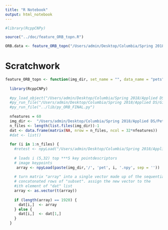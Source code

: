 ```yaml
---
title: "R Notebook"
output: html_notebook
---
```

```r
#library(RcppCNPy)

source("../doc/feature_ORB_topn.R")

ORB.data <- feature_ORB_topn("/Users/admin/Desktop/Columbia/Spring 2018/Applied DS/Pet Images and Extracted Features - Project 2/python pets", set_name = "n60", nfeatures = 60)

```


# Scratchwork
```r
feature_ORB_topn <- function(img_dir, set_name = "", data_name = "pets", export=T, nfeatures = 5) {
  
  library(RcppCNPy)
  
  #py_load_object("/Users/admin/Desktop/Columbia/Spring 2018/Applied DS/GitHub/project-2-predictive-modelling-group-5/doc/py_descriptors.npy")
  #py_run_file("/Users/admin/Desktop/Columbia/Spring 2018/Applied DS/GitHub/project-2-predictive-modelling-group-5/doc/py_ORB_FINAL.py")
  #py_run_file("../lib/py_ORB_FINAL.py")
  
  nfeatures = 60
  img_dir <-  "/Users/admin/Desktop/Columbia/Spring 2018/Applied DS/Pet Images and Extracted Features - Project 2/python pets"
  n_files <- length(list.files(img_dir))-1  
  dat <- data.frame(matrix(NA, nrow = n_files, ncol = 32*nfeatures))
  #dat <- list()
  
  for (i in 1:n_files) {
    #retest <- npyLoad("/Users/admin/Desktop/Columbia/Spring 2018/Applied DS/GitHub/project-2-predictive-modelling-group-5/doc/Printing 2.npy")
     
    # loads i (5,32) top ***5 key pointdescriptors
    # image keypoints
     array <- npyLoad(paste(img_dir,'/', 'pet', i, '.npy', sep = ''))
  
    # turn matrix "array" into a single vector made up of the sequentially 
    # concatonated rows of "subset". assign the new vector to the 
    #ith element of "dat" list
    array <- as.vector(t(array))
    
    if (length(array) == 1920) {
      dat[i,]  <- array
    } else {
      dat[i,]  <- dat[1,]
    }
  }
  
```


